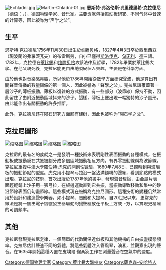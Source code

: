 {{NoteTA
|G1 = Physics
|G2 = Electronics
}}
[[File:Echladni.jpg|thumb]]
[[File:Martin-Chladni-01.jpg|thumb]]
'''恩斯特·弗洛伦斯·弗里德里希·克拉德尼'''（[[德语|德语]]：'''{{lang|de|Ernst Florens Friedrich Chladni}}'''，{{bd|1756年|11月30日|1827年|4月3日}}），[[德国|德国]]物理学家、音乐家。主要贡献包括振动板研究、不同气体中音速的计算等，因此被称为“声学之父”。

==生平==
恩斯特·克拉德尼1756年11月30日出生於[[维滕贝格|维滕贝格]]，1827年4月3日卒於西里西亞（現波蘭的弗羅茨瓦夫）的布雷斯勞，自小已懂得[[斯洛伐克語|斯洛伐克]]、[[匈牙利語|匈牙利]]、[[德語|德]]三語。1782年，克拉德在[[萊比錫|萊比錫]]和[[维滕贝格|维滕贝格]]攻讀法律及哲學，1782年畢業於萊比錫大學。在他父親死後，克拉尼能更自由地發展個人興趣，主要是在科學方面。

由於他也對音樂感興趣，所以他於1786年開始從數學方面研究聲波，他是算出有關聲音傳播的數量關係的第一個人，因此被譽為「聲學之父」。克拉尼讓覆蓋著一層沙子的薄板振動。薄板以復雜的方式振動，有一些部分（波節線）保持不動，因此留住了由附近振動區域抖來的沙子。這樣，薄板上便出現一幅獨特的沙子圖形，由此能作出有關振動的許多推斷。

此外，克拉德尼还在[[陨石|陨石]]研究方面颇有建树，因此也被称为“陨石学之父”。

==克拉尼圖形==
[[File:Chladni_guitar.svg|缩略图]]
[[File:Bowing_chladni_plate.png|缩略图]]
[[File:Chladni_pattern_1.jpg|缩略图]]
[[File:Chladni_pattern_2.jpg|缩略图]]

克拉尼的最有名的成就之一是發明一種技術來表明剛性表面振動的各種模式，在振動板或振動膜在共振被劃分成多個區域振動相反方向，有界零振動線稱為波節線。克拉尼重複牛津大學[[羅伯特·虎克|羅伯特·虎克]]的開創性實驗，1680年7月8日，已觀察到與玻璃板的振動節點的型態。虎克用小提琴弓拉沿一盤沾滿麵粉的邊緣，看到節點的模式出現。克拉尼的技術，首次出版於1787年他的書中，發現聲音理論，由金屬片表面輕輕鋪上沙子用一張弓拉，在板邊運動直到它共振，當振動導致移動和集中的砂沿節線表面仍勾畫節線。這些模式現在被稱為克拉尼圖形。這種技術的變種仍然常用於設計和建造聲學樂器，如小提琴、吉他和大提琴。自20世紀以來，更常見的做法是將一個由電子信號發生器驅動的揚聲器放在平板上方或下方，以實現更精確的可調頻率。

==其他==
克拉尼發現克拉尼定律，一個簡單的代數關係近似板和其他機構的自由振盪模態頻率。克拉尼估計聲速不同的氣體，將這些氣體注入管風琴，演奏，並觀察出現的聲音。在1635年開始這種內置在皮埃爾·伽桑狄工作在測量聲音在空氣中的速度。

{{Acoustics}}
{{Authority control}}
{{DEFAULTSORT:Chladni, Ernst}}

[[Category:德国物理学家|Category:德国物理学家]]
[[Category:萊比錫大學校友|Category:萊比錫大學校友]]
[[Category:薩克森-安哈特人|Category:薩克森-安哈特人]]